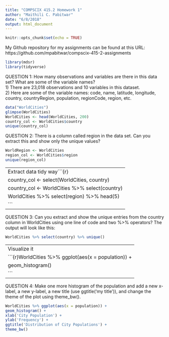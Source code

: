 ```yaml
---
title: "COMPSCIX 415.2 Homework 1"
author: "Maithili C. Pabitwar"
date: "6/8/2018"
output: html_document
---
```


```r
knitr::opts_chunk$set(echo = TRUE)
```

My Github repository for my assignments can be found at this URL: https://github.com/mpabitwar/compscix-415-2-assignments

```r
library(mdsr)
library(tidyverse)
```
QUESTION 1: How many observations and variables are there in this data set? What are some of the variable names?                      
1) There are 23,018 observations and 10 variables in this dataset.  
2) Here are some of the variable names: code, name, latitude, longitude, country, countryRegion, population, regionCode, region, etc.

```r
data("WorldCities")
glimpse(WorldCities)
WorldCities <- head(WorldCities, 200) 
country_col <- WorldCities$country
unique(country_col)
```
QUESTION 2: There is a column called region in the data set. Can you extract this and show only the unique values?
```r
WorldRegion <- WorldCities
region_col <- WorldCities$region
unique(region_col)
```
---
Extract data tidy way```{r} 
country_col <- select(WorldCities, country)
country_col <- WorldCities %>% select(country)
WorldCities %>% select(region) %>% head(5)
```
---

QUESTION 3: Can you extract and show the unique entries from the country column in WorldCities using one line of code and two %>% operators? The output will look like this:
```r
WorldCities %>% select(country) %>% unique()
```
---
Visualize it
```{r}WorldCities %>% ggplot(aes(x = population)) + 
  geom_histogram()
```
---
QUESTION 4: Make one more histogram of the population and add a new x-label, a new y-label, a new title (use ggtitle('my title')), and change the theme of the plot using theme_bw().
```r
WorldCities %>% ggplot(aes(x = population)) + 
geom_histogram() +
xlab('City Population') +
ylab('Frequency') +  
ggtitle('Distribution of City Populations') +
theme_bw()  
```


